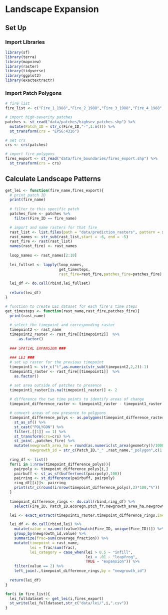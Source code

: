 # Landscape Expansion

## Set Up

### Import Libraries

```r
library(sf)
library(terra)
library(mapview)
library(raster)
library(tidyverse)
library(ggplot2) 
library(exactextractr)
```

### Import Patch Polygons

```r
# fire list
fire_list <- c("Fire_1_1988","Fire_2_1988","Fire_3_1988","Fire_4_1988","Fire_7_1988","Fire_9_1988","Fire_10_1988","Fire_11_1988","Fire_12_1988","Fire_13_1988","Fire_14_1988","Fire_15_1988","Fire_16_1988","Fire_18_1988","Fire_19_1988","Fire_20_1988","Fire_22_1988","Fire_23_1988","Fire_25_1988","Fire_26_1988","Fire_28_1988","Fire_29_1988","Fire_31_1988","Fire_32_1989","Fire_33_1989","Fire_35_1989","Fire_38_1989","Fire_41_1989","Fire_42_1989","Fire_48_1990","Fire_49_1991","Fire_50_1991","Fire_51_1991","Fire_54_1991")

# import high-severity patches
patches <- st_read("data/patches/highsev_patches.shp") %>% 
  mutate(Patch_ID = str_c(Fire_ID,"-",1:n())) %>% 
  st_transform(crs = "EPSG:4326")

# set crs 
crs <- crs(patches)

# import fire polygons
fires_export <- st_read("data/fire_boundaries/fires_export.shp") %>% 
  st_transform(crs = crs)
```

## Calculate Landscape Patterns

```r
get_lei <- function(fire_name,fires_export){
  # print patch ID 
  print(fire_name)
  
  # filter to this specific patch
  patches_fire <- patches %>% 
    filter(Fire_ID == fire_name)

  # import and name rasters for that fire
  rast_list <- list.files(path = "data/prediction_rasters", pattern = str_c(fire_name,"_rf"), all.files=TRUE, full.names=TRUE)
  rast_names <- str_sub(rast_list,start = -6, end = -5)  
  rast_fire <- rast(rast_list)
  names(rast_fire) <- rast_names
    
  loop_names <- rast_names[2:10]
  
  lei_fullset <- lapply(loop_names,
                        get_timesteps,
                        rast_fire=rast_fire,patches_fire=patches_fire)
  
  lei_df <- do.call(rbind,lei_fullset)
  
  return(lei_df)
}
```

```r
# function to create LEI dataset for each fire's time steps
get_timesteps <- function(rast_name,rast_fire,patches_fire){
  print(rast_name)
  
  # select the timepoint and corresponding raster
  timepoint2 <- rast_name
  timepoint2_raster <- rast_fire[[timepoint2]]  %>% 
      as.factor() 
  
  ### SPATIAL EXPANSION ###
  
  ### LEI ###
  # set up raster for the previous timepoint
  timepoint1 <- str_c("t",as.numeric(str_sub(timepoint2,2,2))-1)
  timepoint1_raster <- rast_fire[[timepoint1]]  %>% 
    as.factor() 

  # set area outside of patches to presence
  timepoint1_raster[is.na(timepoint1_raster)] <- 2
  
  # difference the two time points to identify areas of change
  timepoint_difference_raster <- timepoint2_raster - timepoint1_raster 

  # convert areas of new presence to polgyons
  timepoint_difference_polys <- as.polygons(timepoint_difference_raster) %>%
    st_as_sf() %>%
    st_cast("POLYGON") %>% 
    filter(.[[1]] == 1) %>% 
    st_transform(crs=crs) %>%
    st_join(.,patches_fire) %>% 
    mutate(newgrowth_area_ha = round(as.numeric(st_area(geometry))/10000,3),
           newgrowth_id = str_c(Patch_ID,"_" ,rast_name,"_polygon",c(1:nrow(.))))
  
  ring_df <- list()
  for(i in 1:nrow(timepoint_difference_polys)){
    pairpoly <- timepoint_difference_polys[i,]
    pairbuff <- st_as_sf(buffer(vect(pairpoly),100))
    pairring <- st_difference(pairbuff, pairpoly)
    ring_df[[i]]<- pairring
    print(str_c(round(i/nrow(timepoint_difference_polys),2)*100,"%"))
  }
  
  timepoint_difference_rings <- do.call(rbind,ring_df) %>% 
    select(Fire_ID, Patch_ID,ecoregn,ptch_fr,newgrowth_area_ha,newgrowth_id)

  lei <- exact_extract(timepoint1_raster,timepoint_difference_rings,include_cols = TRUE)

  lei_df <- do.call(rbind,lei) %>%
    mutate(value = na.omit(value)[match(Fire_ID, unique(Fire_ID))]) %>% 
    group_by(newgrowth_id,value) %>%
    summarize(frac=sum(coverage_fraction)) %>%
    mutate(timepoint = rast_name,
           lei = frac/sum(frac),
           lei_category = case_when(lei > 0.5 ~ "infill",
                                    lei < .01 ~ "leapfrog",
                                    TRUE ~ "expansion")) %>%
    filter(value == 2) %>%
    left_join(.,timepoint_difference_rings,by = "newgrowth_id")
  
  return(lei_df)
}
```

```r
for(i in fire_list){
  lei_fulldataset <- get_lei(i,fires_export)
  st_write(lei_fulldataset,str_c("data/lei/",i,".csv"))
}

```















